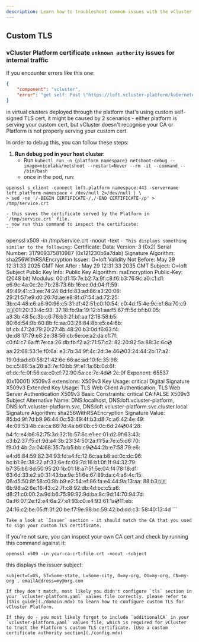 ```yaml
---
description: Learn how to troubleshoot common issues with the vCluster Platform installation and configuration.
---
```


## Custom TLS

### vCluster Platform certificate `unknown authority` issues for internal traffic

If you encounter errors like this one:
```json
{
    "component": "vcluster",
    "error": "get self: Post \"https://loft.vcluster-platform/kubernetes/management/apis/management.loft.sh/v1/selves\": tls: failed to verify certificate: x509: certificate signed by unknown authority"
}
```

in virtual clusters deployed through the platform that's using custom self-signed TLS cert, it might be caused by 2 scenarios - either platform is serving your custom cert, but vCluster doesn't recognise your CA or Platform is not properly serving your custom cert.

In order to debug this, you can follow these steps:
1. **Run debug pod in your host cluster**:
   - Run `kubectl run -n {platform namespace} netshoot-debug --image=nicolaka/netshoot --restart=Never --rm -it --command -- /bin/bash`
   - once in the pod, run:
```
openssl s_client -connect loft.platform namespace:443 -servername loft.platform namespace < /dev/null 2>/dev/null | \
> sed -ne '/-BEGIN CERTIFICATE-/,/-END CERTIFICATE-/p' > /tmp/service.crt
```
    - this saves the certificate served by the Platform in `/tmp/service.crt` file.
    - now run this command to inspect the certificate:
    ```
openssl x509 -in /tmp/service.crt -noout -text
    ```
    - This displays something similar to the following:
    ```
Certificate:
    Data:
        Version: 3 (0x2)
        Serial Number: 317909375810987 (0x121230b6a7dab)
        Signature Algorithm: sha256WithRSAEncryption
        Issuer: O=loft
        Validity
            Not Before: May 29 12:31:33 2025 GMT
            Not After : May 29 12:31:33 2035 GMT
        Subject: O=loft
        Subject Public Key Info:
            Public Key Algorithm: rsaEncryption
                Public-Key: (2048 bit)
                Modulus:
                    00:d1:15:7e:b2:7a:9f:c8:f6:b3:76:9c:a0:c1:d1:
                    e6:9c:4a:0c:2c:7b:28:73:6b:16:ec:0d:04:ff:59:
                    49:49:41:c3:ee:74:24:8d:fd:83:ad:86:a3:20:06:
                    29:21:57:e9:d0:26:7d:ae:e8:8f:d7:54:ad:72:25:
                    3b:c4:48:c6:a6:90:96:c5:31:df:42:51:c0:10:54:
                    c0:4d:f5:4e:9c:ef:8a:70:c9:de:01:20:33:4c:93:
                    37:18:fb:9a:19:12:b1:aa:f5:67:ff:5d:bf:b0:05:
                    a3:3b:48:5c:3b:c6:76:b3:2f:bf:aa:f2:18:58:b5:
                    80:6d:54:9b:60:8b:fc:aa:03:26:84:8b:e5:e4:6b:
                    bf:cb:47:2d:79:20:27:4b:48:20:b3:0d:f6:63:f4:
                    de:d8:17:79:e8:2e:38:56:cb:6e:ce:a2:da:c1:7f:
                    c0:f4:c7:6a:ff:7e:ca:26:db:fb:f2:a2:71:57:c2:
                    82:20:82:5a:88:3c:6c:cd:aa:22:68:53:1e:f0:6a:
                    e3:7b:34:9f:4c:2d:3e:46:cd:03:24:44:2b:17:a2:
                    19:0d:ad:d0:58:21:42:6e:66:ac:ad:10:fc:35:98:
                    bc:c5:86:5a:28:a3:7e:f0:bb:9f:e1:1a:6b:0d:6f:
                    ef:dc:fc:0f:56:ca:c0:cf:72:90:5a:ce:7e:4d:cd:
                    2c:0f
                Exponent: 65537 (0x10001)
        X509v3 extensions:
            X509v3 Key Usage: critical
                Digital Signature
            X509v3 Extended Key Usage:
                TLS Web Client Authentication, TLS Web Server Authentication
            X509v3 Basic Constraints: critical
                CA:FALSE
            X509v3 Subject Alternative Name:
                DNS:localhost, DNS:loft.vcluster-platform, DNS:loft.vcluster-platform.svc, DNS:loft.vcluster-platform.svc.cluster.local
    Signature Algorithm: sha256WithRSAEncryption
    Signature Value:
        85:bd:9f:7d:b9:96:44:0c:53:49:4f:b3:d8:7c:a6:42:4e:49:
        4e:09:53:4b:ca:ca:66:7d:4a:b6:0b:c5:0c:6d:24:cd:04:28:
        b4:fc:e4:b6:62:75:3d:32:1b:57:6c:e1:ec:01:d2:9f:63:43:
        c3:b2:37:f5:cf:9d:a4:3b:23:34:50:2a:f1:5a:7e:c5:d6:70:
        f9:0d:4b:2a:04:68:35:7a:b5:bb:c9:cd:44:2b:e7:58:79:e6:
        e4:d6:84:59:82:34:93:fd:a4:fc:12:6c:aa:b8:ad:0c:dc:96:
        bc:b1:9c:38:22:af:33:6e:fc:09:7d:16:b1:0f:1f:94:32:79:
        b7:35:b6:8d:50:95:20:1b:01:18:a7:5f:5e:04:f4:78:18:d1:
        63:6d:33:e2:a0:31:43:ba:9e:51:6e:67:89:da:c4:a6:4c:15:
        06:d5:50:8f:58:c0:9b:b9:e2:54:ef:86:fa:e4:44:9a:13:aa:
        88:b3:de:6b:98:a2:6e:16:43:c2:7f:c8:92:db:4d:bc:c5:a6:
        d8:21:c0:00:2a:9d:b6:75:99:92:9d:ba:8c:9d:14:70:94:7d:
        0a:f6:07:2e:f2:e4:6a:27:e1:93:c0:e4:93:61:1a:cd:11:eb:
        24:16:c2:be:05:ff:3f:20:be:f7:9e:98:bc:59:42:bd:dd:c3:
        58:40:13:4d
    ```

    Take a look at `Issuer` section - it should match the CA that you used to sign your custom TLS certificate.

If you're not sure, you can inspect your own CA cert and check by running this command against it:

```
openssl x509 -in your-ca-crt-file.crt -noout -subject
```
this displays the issuer subject:
```
subject=C=US, ST=Some-state, L=Some-city, O=my-org, OU=my-org, CN=my-org , emailAddress=my@org.com
```


    If they don't match, most likely you didn't configure `tls` section in your `vcluster-platform.yaml` values file correctly. please refer to [this guide](./domain.mdx) to learn how to configure custom TLS for vCluster Platform.

    If they do - you most likely forgot to include `additionalCA` in your `vcluster-platform.yaml` values file, which is required for vCluster to trust the Platform's custom TLS certificate. [Use a custom certificate authority section](./config.mdx)

